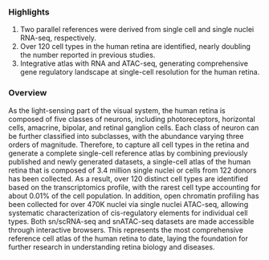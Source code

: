 ### Highlights

1. Two parallel references were derived from single cell and single nuclei RNA-seq, respectively.
1. Over 120 cell types in the human retina are identified, nearly doubling the number reported in previous studies.
1. Integrative atlas with RNA and ATAC-seq, generating comprehensive gene regulatory landscape at single-cell resolution for the human retina.

### Overview

As the light-sensing part of the visual system, the human retina is composed of five classes of neurons, including photoreceptors, horizontal cells, amacrine, bipolar, and retinal ganglion cells.
Each class of neuron can be further classified into subclasses, with the abundance varying three orders of magnitude.
Therefore, to capture all cell types in the retina and generate a complete single-cell reference atlas by combining previously published and newly generated datasets, a single-cell atlas of the human retina that is composed of 3.4 million single nuclei or cells from 122 donors has been collected.
As a result, over 120 distinct cell types are identified based on the transcriptomics profile, with the rarest cell type accounting for about 0.01% of the cell population. In addition, open chromatin profiling has been collected for over 470K nuclei via single nuclei ATAC-seq, allowing systematic characterization of cis-regulatory elements for individual cell types. Both sn/scRNA-seq and snATAC-seq datasets are made accessible through interactive browsers. This represents the most comprehensive reference cell atlas of the human retina to date, laying the foundation for further research in understanding retina biology and diseases.
